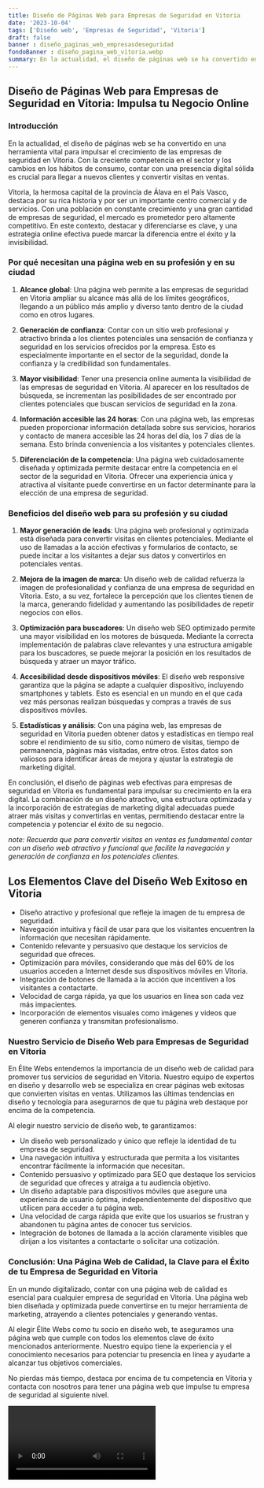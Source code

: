 ```yaml
---
title: Diseño de Páginas Web para Empresas de Seguridad en Vitoria
date: '2023-10-04'
tags: ['Diseño web', 'Empresas de Seguridad', 'Vitoria']
draft: false
banner : diseño_paginas_web_empresasdeseguridad
fondoBanner : diseño_pagina_web_vitoria.webp
summary: En la actualidad, el diseño de páginas web se ha convertido en una herramienta vital para impulsar el crecimiento de las empresas de seguridad en Vitoria. Con la creciente competencia en el sector y los cambios en los hábitos de consumo, contar con una presencia digital sólida es crucial para llegar a nuevos clientes y convertir visitas en ventas.
---
```


## Diseño de Páginas Web para Empresas de Seguridad en Vitoria: Impulsa tu Negocio Online

### Introducción

En la actualidad, el diseño de páginas web se ha convertido en una herramienta vital para impulsar el crecimiento de las empresas de seguridad en Vitoria. Con la creciente competencia en el sector y los cambios en los hábitos de consumo, contar con una presencia digital sólida es crucial para llegar a nuevos clientes y convertir visitas en ventas.

Vitoria, la hermosa capital de la provincia de Álava en el País Vasco, destaca por su rica historia y por ser un importante centro comercial y de servicios. Con una población en constante crecimiento y una gran cantidad de empresas de seguridad, el mercado es prometedor pero altamente competitivo. En este contexto, destacar y diferenciarse es clave, y una estrategia online efectiva puede marcar la diferencia entre el éxito y la invisibilidad.

### Por qué necesitan una página web en su profesión y en su ciudad

1. **Alcance global**: Una página web permite a las empresas de seguridad en Vitoria ampliar su alcance más allá de los límites geográficos, llegando a un público más amplio y diverso tanto dentro de la ciudad como en otros lugares.

2. **Generación de confianza**: Contar con un sitio web profesional y atractivo brinda a los clientes potenciales una sensación de confianza y seguridad en los servicios ofrecidos por la empresa. Esto es especialmente importante en el sector de la seguridad, donde la confianza y la credibilidad son fundamentales.

3. **Mayor visibilidad**: Tener una presencia online aumenta la visibilidad de las empresas de seguridad en Vitoria. Al aparecer en los resultados de búsqueda, se incrementan las posibilidades de ser encontrado por clientes potenciales que buscan servicios de seguridad en la zona.

4. **Información accesible las 24 horas**: Con una página web, las empresas pueden proporcionar información detallada sobre sus servicios, horarios y contacto de manera accesible las 24 horas del día, los 7 días de la semana. Esto brinda conveniencia a los visitantes y potenciales clientes.

5. **Diferenciación de la competencia**: Una página web cuidadosamente diseñada y optimizada permite destacar entre la competencia en el sector de la seguridad en Vitoria. Ofrecer una experiencia única y atractiva al visitante puede convertirse en un factor determinante para la elección de una empresa de seguridad.

### Beneficios del diseño web para su profesión y su ciudad

1. **Mayor generación de leads**: Una página web profesional y optimizada está diseñada para convertir visitas en clientes potenciales. Mediante el uso de llamadas a la acción efectivas y formularios de contacto, se puede incitar a los visitantes a dejar sus datos y convertirlos en potenciales ventas.

2. **Mejora de la imagen de marca**: Un diseño web de calidad refuerza la imagen de profesionalidad y confianza de una empresa de seguridad en Vitoria. Esto, a su vez, fortalece la percepción que los clientes tienen de la marca, generando fidelidad y aumentando las posibilidades de repetir negocios con ellos.

3. **Optimización para buscadores**: Un diseño web SEO optimizado permite una mayor visibilidad en los motores de búsqueda. Mediante la correcta implementación de palabras clave relevantes y una estructura amigable para los buscadores, se puede mejorar la posición en los resultados de búsqueda y atraer un mayor tráfico.

4. **Accesibilidad desde dispositivos móviles**: El diseño web responsive garantiza que la página se adapte a cualquier dispositivo, incluyendo smartphones y tablets. Esto es esencial en un mundo en el que cada vez más personas realizan búsquedas y compras a través de sus dispositivos móviles.

5. **Estadísticas y análisis**: Con una página web, las empresas de seguridad en Vitoria pueden obtener datos y estadísticas en tiempo real sobre el rendimiento de su sitio, como número de visitas, tiempo de permanencia, páginas más visitadas, entre otros. Estos datos son valiosos para identificar áreas de mejora y ajustar la estrategia de marketing digital.

En conclusión, el diseño de páginas web efectivas para empresas de seguridad en Vitoria es fundamental para impulsar su crecimiento en la era digital. La combinación de un diseño atractivo, una estructura optimizada y la incorporación de estrategias de marketing digital adecuadas puede atraer más visitas y convertirlas en ventas, permitiendo destacar entre la competencia y potenciar el éxito de su negocio.

_note: Recuerda que para convertir visitas en ventas es fundamental contar con un diseño web atractivo y funcional que facilite la navegación y generación de confianza en los potenciales clientes._

<GifSeo />

<Cta />

## Los Elementos Clave del Diseño Web Exitoso en Vitoria
- Diseño atractivo y profesional que refleje la imagen de tu empresa de seguridad.
- Navegación intuitiva y fácil de usar para que los visitantes encuentren la información que necesitan rápidamente.
- Contenido relevante y persuasivo que destaque los servicios de seguridad que ofreces.
- Optimización para móviles, considerando que más del 60% de los usuarios acceden a Internet desde sus dispositivos móviles en Vitoria.
- Integración de botones de llamada a la acción que incentiven a los visitantes a contactarte.
- Velocidad de carga rápida, ya que los usuarios en línea son cada vez más impacientes.
- Incorporación de elementos visuales como imágenes y videos que generen confianza y transmitan profesionalismo.

### Nuestro Servicio de Diseño Web para Empresas de Seguridad en Vitoria
En Élite Webs entendemos la importancia de un diseño web de calidad para promover tus servicios de seguridad en Vitoria. Nuestro equipo de expertos en diseño y desarrollo web se especializa en crear páginas web exitosas que convierten visitas en ventas. Utilizamos las últimas tendencias en diseño y tecnología para asegurarnos de que tu página web destaque por encima de la competencia.

Al elegir nuestro servicio de diseño web, te garantizamos:
- Un diseño web personalizado y único que refleje la identidad de tu empresa de seguridad.
- Una navegación intuitiva y estructurada que permita a los visitantes encontrar fácilmente la información que necesitan.
- Contenido persuasivo y optimizado para SEO que destaque los servicios de seguridad que ofreces y atraiga a tu audiencia objetivo.
- Un diseño adaptable para dispositivos móviles que asegure una experiencia de usuario óptima, independientemente del dispositivo que utilicen para acceder a tu página web.
- Una velocidad de carga rápida que evite que los usuarios se frustran y abandonen tu página antes de conocer tus servicios.
- Integración de botones de llamada a la acción claramente visibles que dirijan a los visitantes a contactarte o solicitar una cotización.

### Conclusión: Una Página Web de Calidad, la Clave para el Éxito de tu Empresa de Seguridad en Vitoria
En un mundo digitalizado, contar con una página web de calidad es esencial para cualquier empresa de seguridad en Vitoria. Una página web bien diseñada y optimizada puede convertirse en tu mejor herramienta de marketing, atrayendo a clientes potenciales y generando ventas.

Al elegir Élite Webs como tu socio en diseño web, te aseguramos una página web que cumple con todos los elementos clave de éxito mencionados anteriormente. Nuestro equipo tiene la experiencia y el conocimiento necesarios para potenciar tu presencia en línea y ayudarte a alcanzar tus objetivos comerciales.

No pierdas más tiempo, destaca por encima de tu competencia en Vitoria y contacta con nosotros para tener una página web que impulse tu empresa de seguridad al siguiente nivel.

<Video />

<CtaBot job='Empresas de Seguridad' city='Vitoria'/>

<Gmaps query='Vitoria+españa+maps' />